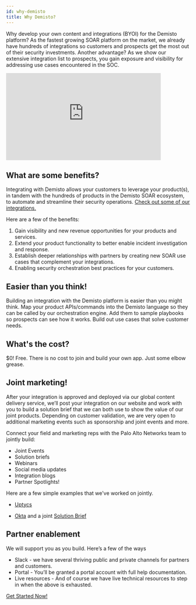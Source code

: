 ```yaml
---
id: why-demisto 
title: Why Demisto? 
---
```


Why develop your own content and integrations (BYOI) for the Demisto platform? As the fastest growing SOAR platform on the market, we already have hundreds of integrations so customers and prospects get the most out of their security investments. Another advantage? As we show our extensive integration list to prospects, you gain exposure and visibility for addressing use cases encountered in the SOC.

<iframe width="424" height="238" src="https://www.youtube.com/embed/BzB10GGQ8ms" frameborder="0" allow="accelerometer; autoplay; encrypted-media; gyroscope; picture-in-picture" allowfullscreen></iframe>


## What are some benefits?

Integrating with Demisto allows your customers to leverage your product(s), in tandem with the hundreds of products in the Demisto SOAR ecosystem, to automate and streamline their security operations. [Check out some of our integrations.](https://www.demisto.com/integrations/)

Here are a few of the benefits: 

1. Gain visibility and new revenue opportunities for your products and services.
1. Extend your product functionality to better enable incident investigation and response.
1. Establish deeper relationships with partners by creating new SOAR use cases that complement your integrations.
1. Enabling security orchestration best practices for your customers.

## Easier than you think!

Building an integration with the Demisto platform is easier than you might think. Map your product APIs/commands into the Demisto language so they can be called by our orchestration engine. Add them to sample playbooks so prospects can see how it works. Build out use cases that solve customer needs. 


## What's the cost? 

$0! Free. There is no cost to join and build your own app. Just some elbow grease.  


## Joint marketing! 

After your integration is approved and deployed via our global content delivery service, we’ll post your integration on our website and work with you to build a solution brief that we can both use to show the value of our joint products. Depending on customer validation, we are very open to additional marketing events such as sponsorship and joint events and more. 

Connect your field and marketing reps with the Palo Alto Networks team to jointly build: 

  - Joint Events 
  - Solution briefs
  - Webinars
  - Social media updates
  - Integration blogs
  - Partner Spotlights!

Here are a few simple examples that we've worked on jointly. 

  - [Uptycs](https://www.uptycs.com/blog/demisto-uptycs-orchestrating-incident-response-activities)

  - [Okta](https://www.okta.com/partners/palo-alto-networks/demisto/) and a joint [Solution Brief](https://go.demisto.com/hubfs/Resources/Solution_Briefs/Okta/Okta%20Solution%20Brief.pdf#new_tab)

## Partner enablement  

We will support you as you build. Here’s a few of the ways

- Slack - we have several thriving public and private channels for partners and customers. 
- Portal - You’ll be granted a portal account with full help documentation.  
- Live resources - And of course we have live technical resources to step in when the above is exhausted.

<a class="button button--outline button--primary button--lg" href="/docs/become-a-tech-partner">Get Started Now!</a>

